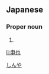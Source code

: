 ==Japanese==
{{ja-kanjitab|申|也}}

===Proper noun===
{{ja-pos|proper|しんや}}

# {{given name|male|lang=ja}}

[[Category:Japanese male given names|しんや]]

[[li:申也]]